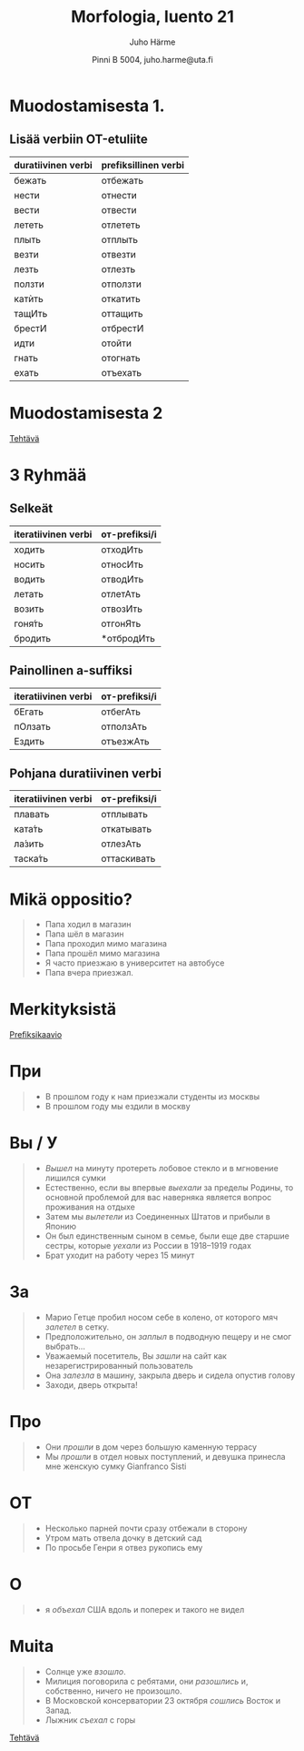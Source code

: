 % Morfologia, luento 21
% Juho Härme
% Pinni B 5004, juho.harme@uta.fi

# Muodostamisesta 1.

## Lisää verbiin ОТ-etuliite

<table>
<thead>
<tr class="header">
<th align="left">duratiivinen verbi</th>
<th align="left">prefiksillinen verbi</th>
</tr>
</thead>
<tbody>
<tr class="odd incremental">
<td align="left">бежать</td>
<td align="left">отбежать</td>
</tr>
<tr class="even incremental">
<td align="left">нести</td>
<td align="left">отнести</td>
</tr>
<tr class="odd incremental">
<td align="left">вести</td>
<td align="left">отвести</td>
</tr>
<tr class="even incremental">
<td align="left">лететь</td>
<td align="left">отлететь</td>
</tr>
<tr class="odd incremental">
<td align="left">плыть</td>
<td align="left">отплыть</td>
</tr>
<tr class="even incremental">
<td align="left">везти</td>
<td align="left">отвезти</td>
</tr>
<tr class="odd incremental">
<td align="left">лезть</td>
<td align="left">отлезть</td>
</tr>
<tr class="even incremental">
<td align="left">ползти</td>
<td align="left">отползти</td>
</tr>
<tr class="odd incremental">
<td align="left">катѝть</td>
<td align="left">откатить</td>
</tr>
<tr class="even incremental">
<td align="left">тащИть</td>
<td align="left">оттащить</td>
</tr>
<tr class="odd incremental">
<td align="left">брестИ</td>
<td align="left">отбрестИ</td>
</tr>
<tr class="even incremental">
<td align="left">идти</td>
<td align="left">отойти</td>
</tr>
<tr class="odd incremental">
<td align="left">гнать</td>
<td align="left">отогнать</td>
</tr>
<tr class="even incremental">
<td align="left">ехать</td>
<td align="left">отъехать</td>
</tr>
</tbody>
</table>

# Muodostamisesta 2

[Tehtävä](../tehtavat/luento21.pdf)

# 3 Ryhmää


<article class='incremental'>

## Selkeät

iteratiivinen verbi   | от-prefiksi/i |
--------------------- | ------------  |
ходить                | отходИть      |
носить                | относИть      |
водить                | отводИть      |
летать                | отлетАть      |
возить                | отвозИть      |
гоня́ть                | отгонЯть      |
бродить               | \*отбродИть   |

</article>

<article class='incremental'>

## Painollinen a-suffiksi


iteratiivinen verbi   | от-prefiksi/i |
--------------------- | ------------  |
бЕгать                | отбегАть      |
пОлзать               | отползАть     |
Ездить                | отъезжАть     |

</article>


<article class='incremental'>

## Pohjana duratiivinen verbi


iteratiivinen verbi   | от-prefiksi/i |
--------------------- | ------------  |
плавать               | отплывать     |
ката́ть                | откатывать    |
ла́зить                | отлезАть      |
таска́ть               | оттаскивать   |

</article>


# Mikä oppositio?

>- Папа ходил в магазин
>- Папа шёл в магазин
>- Папа проходил мимо магазина
>- Папа прошёл мимо магазина
>- Я часто приезжаю в университет на автобусе
>- Папа вчера приезжал.

<!--

>- \*Смотри, брат приходит
>- смотри, брат идёт

-->


# Merkityksistä

[Prefiksikaavio](http://people.uta.fi/~harme.juho.k/aspekti-ja-liikeverbiteoria/aihekokonaisuudet/tehtavat/prefiksikaavio.pdf)

# При

>- В прошлом году к нам приезжали студенты из москвы
>- В прошлом году мы ездили в москву


# Вы / У

>- *Вышел* на минуту протереть лобовое стекло и в мгновение лишился сумки
>- Естественно, если вы впервые *выехали* за пределы Родины, то основной проблемой для вас наверняка является вопрос проживания на отдыхе 
>- Затем мы  *вылетели* из Соединенных Штатов и прибыли в Японию 
>- Он был единственным сыном в семье, были еще две старшие сестры, которые *уехали* из России в 1918–1919 годах 
>- Брат уходит на работу через 15 минут

# За

>- Марио Гетце пробил носом себе в колено, от которого мяч *залетел* в сетку.
>- Предположительно, он *заплыл* в подводную пещеру и не смог выбрать...
>- Уважаемый посетитель, Вы *зашли* на сайт как незарегистрированный пользователь
>- Она *залезла* в машину, закрыла дверь и сидела опустив голову
>- Заходи, дверь открыта!

# Про

>- Они *прошли* в дом через большую каменную террасу 
>- Мы *прошли* в отдел новых поступлений, и девушка принесла мне женскую сумку Gianfranco Sisti 


# ОТ

>- Несколько парней почти сразу отбежали в сторону
>- Утром мать отвела дочку в детский сад
>- По просьбе Генри я отвез  рукопись ему 

# О

>- я *объехал* США вдоль и поперек и такого не видел 

# Muita

>- Солнце уже *взошло*.
>- Милиция поговорила с ребятами, они   *разошлись*   и, собственно, ничего не произошло.
>- В Московской консерватории 23 октября *сошлись* Восток и Запад.
>- Лыжник *съехал* с горы 

[Tehtävä](../tehtavat/luento21.pdf)

